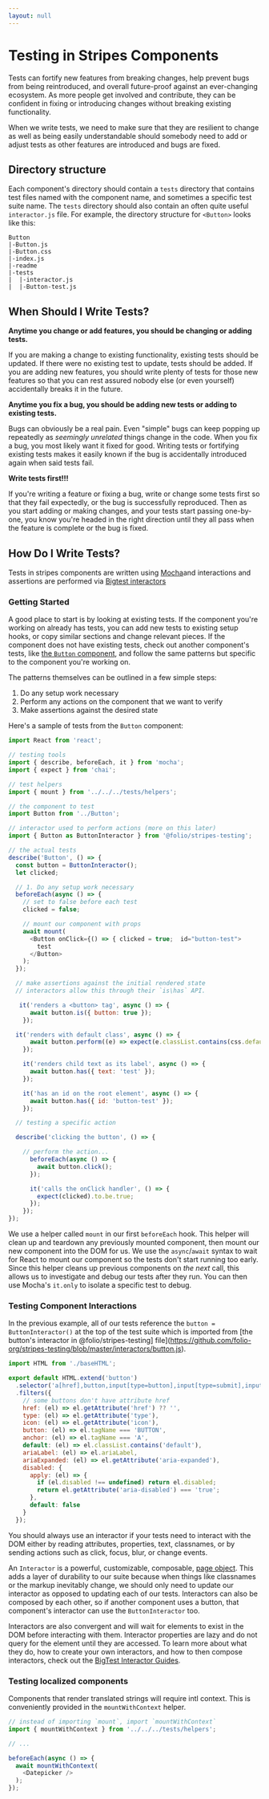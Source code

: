 ```yaml
---
layout: null
---
```



<Meta title="Testing" />

# Testing in Stripes Components

Tests can fortify new features from breaking changes, help prevent
bugs from being reintroduced, and overall future-proof against an
ever-changing ecosystem. As more people get involved and contribute,
they can be confident in fixing or introducing changes without
breaking existing functionality.

When we write tests, we need to make sure that they are resilient to
change as well as being easily understandable should somebody need to
add or adjust tests as other features are introduced and bugs are
fixed.

## Directory structure

Each component's directory should contain a `tests` directory that
contains test files named with the component name, and sometimes a
specific test suite name. The `tests` directory should also contain an
often quite useful `interactor.js` file. For example, the directory
structure for `<Button>` looks like this:

```
Button
|-Button.js
|-Button.css
|-index.js
|-readme
|-tests
|  |-interactor.js
|  |-Button-test.js
```

## When Should I Write Tests?

**Anytime you change or add features, you should be changing or adding
tests.**

If you are making a change to existing functionality, existing tests
should be updated. If there were no existing test to update, tests
should be added. If you are adding new features, you should write
plenty of tests for those new features so that you can rest assured
nobody else (or even yourself) accidentally breaks it in the future.

**Anytime you fix a bug, you should be adding new tests or adding to
existing tests.**

Bugs can obviously be a real pain. Even "simple" bugs can keep popping
up repeatedly as _seemingly unrelated_ things change in the code. When
you fix a bug, you most likely want it fixed for good. Writing tests
or fortifying existing tests makes it easily known if the bug is
accidentally introduced again when said tests fail.

**Write tests first!!!**

If you're writing a feature or fixing a bug, write or change some
tests first so that they fail expectedly, or the bug is successfully
reproduced. Then as you start adding or making changes, and your tests
start passing one-by-one, you know you're headed in the right
direction until they all pass when the feature is complete or the bug
is fixed.

## How Do I Write Tests?

Tests in stripes components are written using
[Mocha](https://mochajs.org/)and interactions and assertions are performed via [Bigtest interactors](https://frontside.com/interactors) 

### Getting Started

A good place to start is by looking at existing tests. If the
component you're working on already has tests, you can add new tests
to existing setup hooks, or copy similar sections and change relevant
pieces. If the component does not have existing tests, check out
another component's tests, like [the `Button`
component](https://github.com/folio-org/stripes-components/blob/master/lib/Button/tests/Button-test.js),
and follow the same patterns but specific to the component you're
working on.

The patterns themselves can be outlined in a few simple steps:

1. Do any setup work necessary
2. Perform any actions on the component that we want to verify
3. Make assertions against the desired state

Here's a sample of tests from the `Button` component:

``` javascript
import React from 'react';

// testing tools
import { describe, beforeEach, it } from 'mocha';
import { expect } from 'chai';

// test helpers
import { mount } from '../../../tests/helpers';

// the component to test
import Button from '../Button';

// interactor used to perform actions (more on this later)
import { Button as ButtonInteractor } from '@folio/stripes-testing';

// the actual tests
describe('Button', () => {
  const button = ButtonInteractor();
  let clicked;

  // 1. Do any setup work necessary
  beforeEach(async () => {
    // set to false before each test
    clicked = false;

    // mount our component with props
    await mount(
      <Button onClick={() => { clicked = true;  id="button-test">
        test
      </Button>
    );
  });

  // make assertions against the initial rendered state
  // interactors allow this through their `is\has` API.

   it('renders a <button> tag', async () => {
      await button.is({ button: true });
    });

  it('renders with default class', async () => {
      await button.perform((e) => expect(e.classList.contains(css.default)).to.be.true);
    });

    it('renders child text as its label', async () => {
      await button.has({ text: 'test' });
    });

    it('has an id on the root element', async () => {
      await button.has({ id: 'button-test' });
    });

  // testing a specific action

  describe('clicking the button', () => {

    // perform the action...
      beforeEach(async () => {
        await button.click();
      });

      it('calls the onClick handler', () => {
        expect(clicked).to.be.true;
      });
    });
});
```

We use a helper called `mount` in our first `beforeEach` hook. This
helper will clean up and teardown any previously mounted component,
then mount our new component into the DOM for us. We use the
`async`/`await` syntax to wait for React to mount our component so the
tests don't start running too early. Since this helper cleans up
previous components on _the next_ call, this allows us to investigate
and debug our tests after they run. You can then use Mocha's `it.only`
to isolate a specific test to debug.

### Testing Component Interactions

In the previous example, all of our tests reference the `button = ButtonInteractor()` at the top of the test suite which is imported
from [the button's interactor in @folio/stripes-testing]
file](https://github.com/folio-org/stripes-testing/blob/master/interactors/button.js).

``` javascript
import HTML from './baseHTML';

export default HTML.extend('button')
  .selector('a[href],button,input[type=button],input[type=submit],input[type=reset],input[type=image],a[role=button],div[role=button]')
  .filters({
    // some buttons don't have attribute href
    href: (el) => el.getAttribute('href') ?? '',
    type: (el) => el.getAttribute('type'),
    icon: (el) => el.getAttribute('icon'),
    button: (el) => el.tagName === 'BUTTON',
    anchor: (el) => el.tagName === 'A',
    default: (el) => el.classList.contains('default'),
    ariaLabel: (el) => el.ariaLabel,
    ariaExpanded: (el) => el.getAttribute('aria-expanded'),
    disabled: {
      apply: (el) => {
        if (el.disabled !== undefined) return el.disabled;
        return el.getAttribute('aria-disabled') === 'true';
      },
      default: false
    }
  });
```

You should always use an interactor if your tests need to interact
with the DOM either by reading attributes, properties, text,
classnames, or by sending actions such as click, focus, blur, or
change events.

An `Interactor` is a powerful, customizable, composable, [page
object](https://martinfowler.com/bliki/PageObject.html). This adds a
layer of durability to our suite because when things like classnames
or the markup inevitably change, we should only need to update our
interactor as opposed to updating each of our tests. Interactors can
also be composed by each other, so if another component uses a button,
that component's interactor can use the `ButtonInteractor` too.

Interactors are also convergent and will wait for elements to exist in
the DOM before interacting with them. Interactor properties are lazy
and do not query for the element until they are accessed. To learn
more about what they do, how to create your own interactors, and how
to then compose interactors, check out the [BigTest Interactor
Guides](https://frontside.com/interactors).


### Testing localized components

Components that render translated strings will require intl context. This
is conveniently provided in the `mountWithContext` helper.

``` javascript
// instead of importing `mount`, import `mountWithContext`
import { mountWithContext } from '../../../tests/helpers';

// ...

beforeEach(async () => {
  await mountWithContext(
    <Datepicker />
  );
});
```
